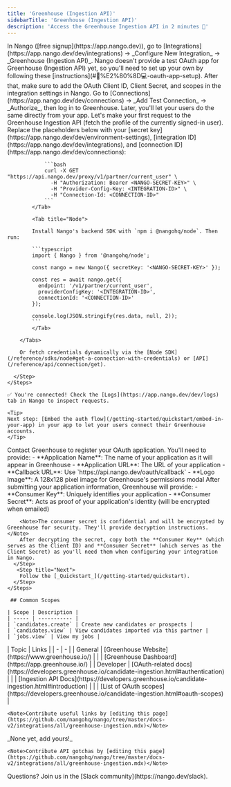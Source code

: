 ```yaml
---
title: 'Greenhouse (Ingestion API)'
sidebarTitle: 'Greenhouse (Ingestion API)'
description: 'Access the Greenhouse Ingestion API in 2 minutes 💨'
---
```


<Tabs>
  <Tab title="🚀 Quickstart">
    <Steps>
      <Step title="Create an integration">
        In Nango ([free signup](https://app.nango.dev)), go to [Integrations](https://app.nango.dev/dev/integrations) -> _Configure New Integration_ -> _Greenhouse (Ingestion API)_. Nango doesn't provide a test OAuth app for Greenhouse (Ingestion API) yet, so you'll need to set up your own by following these [instructions](#🧑%E2%80%8D💻-oauth-app-setup). After that, make sure to add the OAuth Client ID, Client Secret, and scopes in the integration settings in Nango.
      </Step>
      <Step title="Authorize Greenhouse">
        Go to [Connections](https://app.nango.dev/dev/connections) -> _Add Test Connection_ -> _Authorize_, then log in to Greenhouse. Later, you'll let your users do the same directly from your app.
      </Step>
      <Step title="Call the Greenhouse Ingestion API">
        Let's make your first request to the Greenhouse Ingestion API (fetch the profile of the currently signed-in user). Replace the placeholders below with your [secret key](https://app.nango.dev/dev/environment-settings), [integration ID](https://app.nango.dev/dev/integrations), and [connection ID](https://app.nango.dev/dev/connections):
        <Tabs>
            <Tab title="cURL">

                ```bash
                curl -X GET "https://api.nango.dev/proxy/v1/partner/current_user" \
                  -H "Authorization: Bearer <NANGO-SECRET-KEY>" \
                  -H "Provider-Config-Key: <INTEGRATION-ID>" \
                  -H "Connection-Id: <CONNECTION-ID>"
                ```
            </Tab>

            <Tab title="Node">

            Install Nango's backend SDK with `npm i @nangohq/node`. Then run:

            ```typescript
            import { Nango } from '@nangohq/node';

            const nango = new Nango({ secretKey: '<NANGO-SECRET-KEY>' });

            const res = await nango.get({
              endpoint: '/v1/partner/current_user',
              providerConfigKey: '<INTEGRATION-ID>',
              connectionId: '<CONNECTION-ID>'
            });

            console.log(JSON.stringify(res.data, null, 2));
            ```
            </Tab>

        </Tabs>

        Or fetch credentials dynamically via the [Node SDK](/reference/sdks/node#get-a-connection-with-credentials) or [API](/reference/api/connection/get).

      </Step>
    </Steps>

    ✅ You're connected! Check the [Logs](https://app.nango.dev/dev/logs) tab in Nango to inspect requests.

    <Tip>
    Next step: [Embed the auth flow](/getting-started/quickstart/embed-in-your-app) in your app to let your users connect their Greenhouse accounts.
    </Tip>
  </Tab>
  <Tab title="🧑‍💻 OAuth app setup">
    <Steps>
      <Step title="Submit application information to Greenhouse">
        Contact Greenhouse to register your OAuth application. You'll need to provide:
        - **Application Name**: The name of your application as it will appear in Greenhouse
        - **Application URL**: The URL of your application  
        - **Callback URL**: Use `https://api.nango.dev/oauth/callback`
        - **Logo Image**: A 128x128 pixel image for Greenhouse's permissions modal
      </Step>
      <Step title="Receive OAuth credentials from Greenhouse">
        After submitting your application information, Greenhouse will provide:
        - **Consumer Key**: Uniquely identifies your application
        - **Consumer Secret**: Acts as proof of your application's identity (will be encrypted when emailed)
        
        <Note>The consumer secret is confidential and will be encrypted by Greenhouse for security. They'll provide decryption instructions.</Note>
        After decrypting the secret, copy both the **Consumer Key** (which serves as the Client ID) and **Consumer Secret** (which serves as the Client Secret) as you'll need them when configuring your integration in Nango.
      </Step>
       <Step title="Next">
        Follow the [_Quickstart_](/getting-started/quickstart).
      </Step>
    </Steps>

     ## Common Scopes

    | Scope | Description |
    | ----- | ----------- |
    | `candidates.create` | Create new candidates or prospects |
    | `candidates.view` | View candidates imported via this partner |
    | `jobs.view` | View my jobs |

  </Tab>
  <Tab title="🔗 Useful links">
    | Topic | Links | 
    | - | - | 
    | General | [Greenhouse Website](https://www.greenhouse.io/) |
    | | [Greenhouse Dashboard](https://app.greenhouse.io/) |
    | Developer | [OAuth-related docs](https://developers.greenhouse.io/candidate-ingestion.html#authentication) |
    | | [Ingestion API Docs](https://developers.greenhouse.io/candidate-ingestion.html#introduction) |
    | | [List of OAuth scopes](https://developers.greenhouse.io/candidate-ingestion.html#oauth-scopes) |

    <Note>Contribute useful links by [editing this page](https://github.com/nangohq/nango/tree/master/docs-v2/integrations/all/greenhouse-ingestion.mdx)</Note>
  </Tab>
  <Tab title="🚨 API gotchas">
      _None yet, add yours!_

    <Note>Contribute API gotchas by [editing this page](https://github.com/nangohq/nango/tree/master/docs-v2/integrations/all/greenhouse-ingestion.mdx)</Note>
  </Tab>
</Tabs>

<Info>
    Questions? Join us in the [Slack community](https://nango.dev/slack).
</Info>
